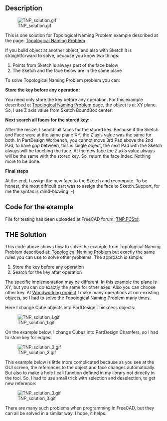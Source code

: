 <languages/>

{{Macro
|Name=Macro TNP solution
|Icon=TNP_solution.png
|Description=This is a solution for Topological Naming Problem.
|Author=Dprojects
|Download=[https://wiki.freecad.org/images/e/e4/TNP_solution.png ToolBar Icon]
|Date=2022-08-16
|Version=1.0
}}

==Description==

[[File:TNP_solution.gif]]

This is one solution for Topological Naming Problem example described at the page: [[Topological_naming_problem|Topological Naming Problem]]

If you build object at another object, and also with Sketch it is straightforward to solve, because you know two things:

# Points from Sketch is always part of the face below
# The Sketch and the face below are in the same plane 

To solve Topological Naming Problem problem you can:

'''Store the key before any operation:'''

You need only store the key before any operation. For this example described at [[Topological_naming_problem|Topological Naming Problem]] page, the object is at XY plane. So, I use Z axis value from Sketch BoundBox center:

{{MacroCode|code=
ad = FreeCAD.ActiveDocument
p2 = ad.Pad002
s2 = p2.Profile[0]
key = round(s2.Shape.BoundBox.Center[2], precision)
}}

'''Next search all faces for the stored key:'''

After the resize, I search all faces for the stored key. Because if the Sketch and Face were at the same plane XY, the Z axis value was the same for both. In PartDesign Worbench, you cannot move 3rd Pad above the 2nd Pad, to have gap between, this is single object, the next Pad with the Sketch always will be touching the face. At the new face the Z axis value always will be the same with the stored key. So, return the face index. Nothing more to be done. 

{{MacroCode|code=

def getFaceIndex(iObj, iBB):
	
	index = 0	

	for f in iObj.Shape.Faces:

		index += 1
		bb = round(f.BoundBox.Center[2], precision)
		if bb == iBB:
			return index

	return -1

}}

'''Final steps'''

At the end, I assign the new face to the Sketch and recompute. To be honest, the most difficult part was to assign the face to Sketch.Support, for me the syntax is mind-blowing ;-)

==Code for the example==

File for testing has been uploaded at FreeCAD forum: [https://forum.freecad.org/download/file.php?id=198537 TNP.FCStd]. 

{{MacroCode|code=

__Title__="TNP_solution"
__Author__ = "Dprojects"
__Version__ = "1.0"
__Date__    = "2022-08-16"
__Comment__ = ""
__Web__ = "https://github.com/dprojects/Woodworking"
__Wiki__ = "https://wiki.freecad.org/TNP_solution"
__Icon__  = "https://wiki.freecad.org/images/e/e4/TNP_solution.png"
__IconW__  = "https://wiki.freecad.org/images/e/e4/TNP_solution.png"
__Help__ = "solution for Topological Naming Problem"
__Status__ = "stable"
__Requires__ = ""
__Communication__ = "https://wiki.freecad.org/index.php?title=User:Dprojects"

# ####################################################################
#
# This is solution for Topological Naming Problem described at 
# https://wiki.freecad.org/Topological_naming_problem
#
# MIT License
# 
# Copyright (c) 2022 Darek L github.com/dprojects
# 
# Permission is hereby granted, free of charge, to any 
# person obtaining a copy of this software and associated 
# documentation files (the "Software"), to deal in the 
# Software without restriction, including without limitation 
# the rights to use, copy, modify, merge, publish, distribute, 
# sublicense, and/or sell copies of the Software, and to permit 
# persons to whom the Software is furnished to do so, subject 
# to the following conditions:
# 
# The above copyright notice and this permission notice shall 
# be included in all copies or substantial portions of the Software.
# 
# THE SOFTWARE IS PROVIDED "AS IS", WITHOUT WARRANTY OF ANY KIND, 
# EXPRESS OR IMPLIED, INCLUDING BUT NOT LIMITED TO THE WARRANTIES 
# OF MERCHANTABILITY, FITNESS FOR A PARTICULAR PURPOSE AND 
# NONINFRINGEMENT. IN NO EVENT SHALL THE AUTHORS OR COPYRIGHT 
# HOLDERS BE LIABLE FOR ANY CLAIM, DAMAGES OR OTHER LIABILITY, 
# WHETHER IN AN ACTION OF CONTRACT, TORT OR OTHERWISE, ARISING FROM, 
# OUT OF OR IN CONNECTION WITH THE SOFTWARE OR THE USE OR OTHER 
# DEALINGS IN THE SOFTWARE.
# 
# ####################################################################

import FreeCAD

# this should be set according 
# FreeCAD user GUI precision settings
precision = 5

# global settings
ad = FreeCAD.ActiveDocument

# middle object to be resized
p1 = ad.Pad001
s1 = p1.Profile[0]

# top object bottom to store key
p2 = ad.Pad002
s2 = p2.Profile[0]

# ####################################################################
def getFaceIndex(iObj, iBB):
	
	index = 0	

	for f in iObj.Shape.Faces:

		index += 1
		bb = round(f.BoundBox.Center[2], precision)
		
		FreeCAD.Console.PrintMessage("\n")
		FreeCAD.Console.PrintMessage(index)
		FreeCAD.Console.PrintMessage(" ")
		FreeCAD.Console.PrintMessage(bb)

		if bb == iBB:
			FreeCAD.Console.PrintMessage(" <=== found")
			return index

	return -1

# ####################################################################
def makeTNP():

	# set key
	key = round(s2.Shape.BoundBox.Center[2], precision)

	# resize and cause TNP
	s1.setDatum(9, FreeCAD.Units.Quantity('350'))

	# recompute
	s1.recompute()
	p1.recompute()
	ad.recompute()

	FreeCAD.Console.PrintMessage("\n\n")
	FreeCAD.Console.PrintMessage("Stored key:"+str(key))
	FreeCAD.Console.PrintMessage("\n")

	# search all faces for solution
	solutionIndex = getFaceIndex(p1, key)
	solution = "Face"+str(solutionIndex)
	
	FreeCAD.Console.PrintMessage("\n\n")
	FreeCAD.Console.PrintMessage("Solution: "+solution)
	
	# set exact face to Sketch
	s2.Support = (p1, (solution,))
	ad.recompute()

# ####################################################################
def moveBack():

	s1.setDatum(9, FreeCAD.Units.Quantity('250'))
	s2.Support = (p1, ('Face13',))
	ad.recompute()

# ####################################################################
# main
# ####################################################################

# uncomment what you want
makeTNP()
#moveBack()

# ####################################################################

}}

==THE Solution==

This code above shows how to solve the example from Topological Naming Problem described at: [[Topological_naming_problem|Topological Naming Problem]] but exactly the same rules you can use to solve other problems. The approach is simple:

# Store the key before any operation
# Search for the key after operation

The specific implementation may be different. In this example the plane is XY, but you can do exactly the same for other axes. Also you can choose other key. At [https://github.com/dprojects/Woodworking Woodworking project] I make many operations at non-existing objects, so I had to solve the Topological Naming Problem many times. 

Here I change Cube objects into PartDesign Thickness objects:

[[File:TNP_solution_1.gif]]

On the example below, I change Cubes into PartDesign Chamfers, so I had to store key for edges: 

[[File:TNP_solution_2.gif]]

This example below is little more complicated because as you see at the GUI screen, the references to the object and face changes automatically. But also to make a hole I call function defined in my library not directly in the tool. So, I had to use small trick with selection and deselection, to get new reference:

[[File:TNP_solution_3.gif]]
 

There are many such problems when programming in FreeCAD, but they can all be solved in a similar way. I hope, it helps.


{{clear}}
